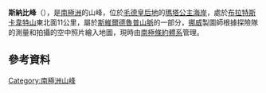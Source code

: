 {{coord|72|2|S|1|37|E|display=title}}

'''斯納比峰'''（{{lang-nn|Snarbynuten}}），是[[南極洲|南極洲]]的山峰，位於[[毛德皇后地|毛德皇后地]]的[[瑪塔公主海岸|瑪塔公主海岸]]，處於[[布拉特斯卡韋特山|布拉特斯卡韋特山]]東北面11公里，屬於[[斯維爾德魯普山脈|斯維爾德魯普山脈]]的一部分，[[挪威|挪威]]製圖師根據探險隊的測量和拍攝的空中照片繪入地圖，現時由[[南極條約體系|南極條約體系]]管理。

==參考資料==
{{usgs-gazetteer}}

{{Antarctica-geo-stub}}
[[Category:南極洲山峰|Category:南極洲山峰]]